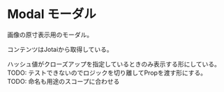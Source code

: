 
<Meta of={ModalStories} />

# Modal モーダル

画像の原寸表示用のモーダル。

コンテンツはJotaiから取得している。

ハッシュ値がクローズアップを指定しているときのみ表示する形にしている。
TODO: テストできないのでロジックを切り離してPropを渡す形にする。
TODO: 命名も用途のスコープに合わせる

<ArgsTable of={Modal} />
